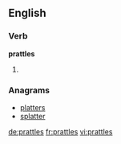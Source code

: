==English==

===Verb===
'''prattles'''

# {{third-person singular of|[[prattle]]}}

===Anagrams===
* [[platters#English|platters]]
* [[splatter#English|splatter]]

[[de:prattles]]
[[fr:prattles]]
[[vi:prattles]]